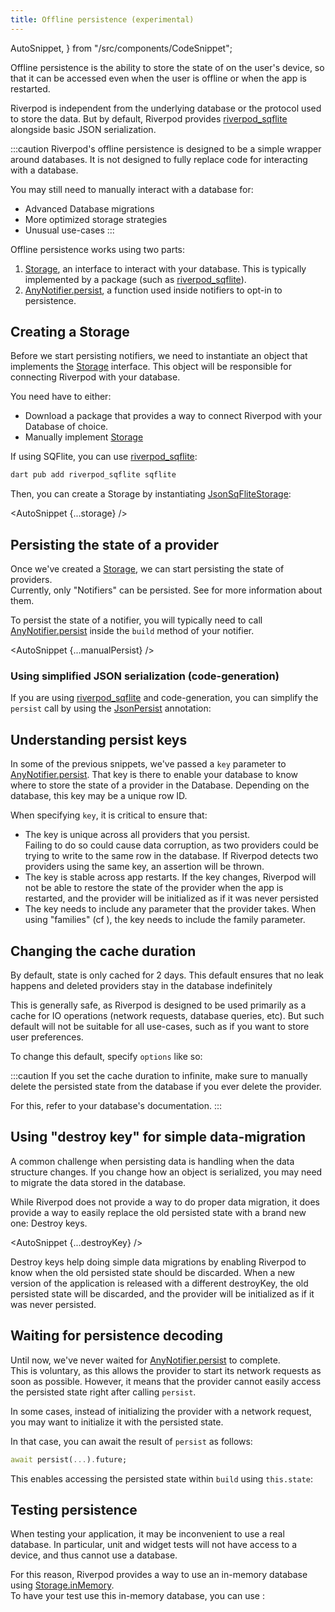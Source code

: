 ```yaml
---
title: Offline persistence (experimental)
---
```

  AutoSnippet,
} from "/src/components/CodeSnippet";

Offline persistence is the ability to store the state of <Link documentID="concepts2/providers" />
on the user's device, so that it can be accessed even when the user is offline or when the app is restarted.

Riverpod is independent from the underlying database or the protocol used to store the data.
But by default, Riverpod provides [riverpod_sqflite] alongside basic JSON serialization.

:::caution
Riverpod's offline persistence is designed to be a simple wrapper around
databases. It is not designed to fully replace code for interacting with a database.

You may still need to manually interact with a database for:
- Advanced Database migrations
- More optimized storage strategies
- Unusual use-cases
:::


Offline persistence works using two parts:
1. [Storage], an interface to interact with your database.
  This is typically implemented by a package (such as [riverpod_sqflite]).
1. [AnyNotifier.persist], a function used inside notifiers to opt-in to persistence.

## Creating a Storage

Before we start persisting notifiers, we need to instantiate an object that implements the
[Storage] interface. This object will be responsible for connecting Riverpod with your database.

You need have to either:
- Download a package that provides a way to connect Riverpod with your Database of choice.
- Manually implement [Storage]

If using SQFlite, you can use [riverpod_sqflite]:

```sh
dart pub add riverpod_sqflite sqflite
```

Then, you can create a Storage by instantiating [JsonSqFliteStorage]:

<AutoSnippet {...storage} />

## Persisting the state of a provider

Once we've created a [Storage], we can start persisting the state of providers.  
Currently, only "Notifiers" can be persisted. See <Link documentID="concepts2/providers" /> for more information about them.

To persist the state of a notifier, you will typically need to call [AnyNotifier.persist] inside the `build` method of your notifier.

<AutoSnippet {...manualPersist} />

### Using simplified JSON serialization (code-generation)

If you are using [riverpod_sqflite] and code-generation, you can simplify the `persist` call
by using the [JsonPersist] annotation:

<AutoSnippet raw={jsonPersist} />

## Understanding persist keys

In some of the previous snippets, we've passed a `key` parameter to [AnyNotifier.persist]. 
That key is there to enable your database to know where to store the state of a provider in the Database.
Depending on the database, this key may be a unique row ID.

When specifying `key`, it is critical to ensure that:
- The key is unique across all providers that you persist.  
  Failing to do so could cause data corruption, as two providers could be trying to write
  to the same row in the database. If Riverpod detects two providers using the same key, an assertion will be thrown.
- The key is stable across app restarts.
  If the key changes, Riverpod will not be able to restore the state of the provider
  when the app is restarted, and the provider will be initialized as if it was never persisted
- The key needs to include any parameter that the provider takes.
  When using "families" (cf <Link documentID="concepts2/family" />), the key needs to include the family parameter.


## Changing the cache duration

By default, state is only cached for 2 days. This default ensures that
no leak happens and deleted providers stay in the database indefinitely

This is generally safe, as Riverpod is designed to be used primarily
as a cache for IO operations (network requests, database queries, etc).
But such default will not be suitable for all use-cases, such as if
you want to store user preferences.

To change this default, specify `options` like so:

<AutoSnippet raw={customDuration} />

:::caution
If you set the cache duration to infinite, make sure to
manually delete the persisted state from the database if you ever delete the provider.

For this, refer to your database's documentation.
:::


## Using "destroy key" for simple data-migration

A common challenge when persisting data is handling when the data structure changes.
If you change how an object is serialized, you may need to migrate the data stored in the database.

While Riverpod does not provide a way to do proper data migration, it does provide a way to
easily replace the old persisted state with a brand new one: Destroy keys.

<AutoSnippet {...destroyKey} />

Destroy keys help doing simple data migrations by enabling Riverpod to know when
the old persisted state should be discarded. When a new version of the application
is released with a different destroyKey, the old persisted state will be discarded,
and the provider will be initialized as if it was never persisted.

## Waiting for persistence decoding

Until now, we've never waited for [AnyNotifier.persist] to complete.  
This is voluntary, as this allows the provider to start its network requests as soon as possible.
However, it means that the provider cannot easily access the persisted state
right after calling `persist`.

In some cases, instead of initializing the provider with a network request,
you may want to initialize it with the persisted state.

In that case, you can await the result of `persist` as follows:

```dart
await persist(...).future;
```

This enables accessing the persisted state within `build` using `this.state`:

<AutoSnippet raw={waitPersist} />

## Testing persistence

When testing your application, it may be inconvenient to use a real database.
In particular, unit and widget tests will not have access to a device,
and thus cannot use a database.

For this reason, Riverpod provides a way to use an in-memory database using [Storage.inMemory].  
To have your test use this in-memory database, you can use <Link documentID="concepts2/overrides" />:

<AutoSnippet raw={inMemoryTest} />

[riverpod_sqflite]: https://pub.dev/packages/riverpod_sqflite
[Storage]: https://pub.dev/documentation/hooks_riverpod/3.0.0-dev.18/experimental_persist/Storage-class.html
[AnyNotifier.persist]: https://pub.dev/documentation/hooks_riverpod/3.0.0-dev.18/experimental_persist/NotifierPersistX/persist.html
[JsonSqFliteStorage]: https://pub.dev/documentation/riverpod_sqflite/latest/riverpod_sqflite/JsonSqFliteStorage-class.html
[JsonPersist]: https://pub.dev/documentation/riverpod_annotation/3.0.0-dev.18/experimental_json_persist/JsonPersist-class.html
[Storage.inMemory]: https://pub.dev/documentation/hooks_riverpod/3.0.0-dev.18/experimental_persist/Storage/Storage.inMemory.html